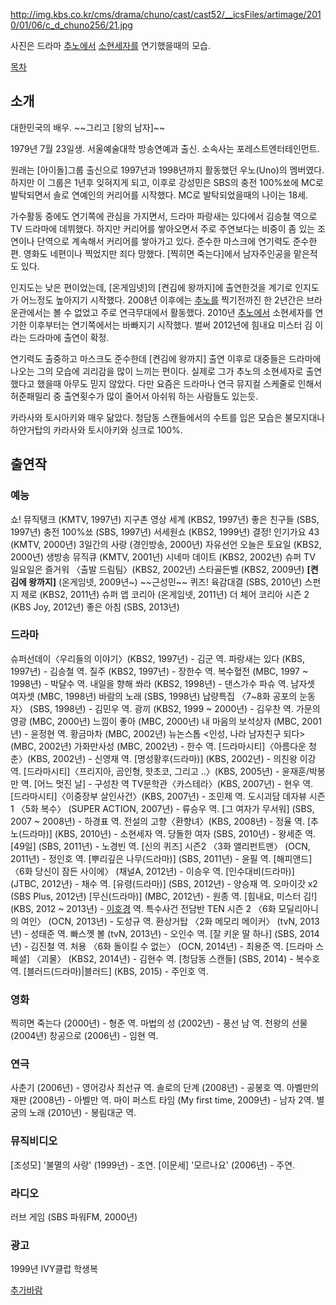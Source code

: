 http://img.kbs.co.kr/cms/drama/chuno/cast/cast52/__icsFiles/artimage/2010/01/06/c_d_chuno256/21.jpg

사진은 드라마 [[추노(드라마)|추노]]에서 [[소현세자]]를 연기했을때의 모습.

[[목차]]
== 소개 ==
대한민국의 배우. ~~그리고 [왕의 남자]~~

1979년 7월 23일생. 서울예술대학 방송연예과 출신. 소속사는 포레스트엔터테인먼트.

원래는 [아이돌]그룹 출신으로 1997년과 1998년까지 활동했던 우노(Uno)의 멤버였다. 하지만 이 그룹은 1년후 잊혀지게 되고, 이후로 강성민은 SBS의 충전 100%쑈에 MC로 발탁되면서 솔로 연예인의 커리어를 시작했다. MC로 발탁되었을때의 나이는 18세.

가수활동 중에도 연기쪽에 관심을 가지면서, 드라마 파랑새는 있다에서 김승철 역으로 TV 드라마에 데뷔했다. 하지만 커리어를 쌓아오면서 주로 주연보다는 비중이 좀 있는 조연이나 단역으로 계속해서 커리어를 쌓아가고 있다. 준수한 마스크에 연기력도 준수한편. 영화도 네편이나 찍었지만 죄다 망했다. [찍히면 죽는다]에서 남자주인공을 맡은적도 있다.

인지도는 낮은 편이었는데, [온게임넷]의 [켠김에 왕까지]에 출연한것을 계기로 인지도가 어느정도 높아지기 시작했다. 2008년 이후에는 [[추노(드라마)|추노]]를 찍기전까진 한 2년간은 브라운관에서는 볼 수 없었고 주로 연극무대에서 활동했다. 2010년 [[추노(드라마)|추노]]에서 소현세자를 연기한 이후부터는 연기쪽에서는 바빠지기 시작했다. 벌써 2012년에 힘내요 미스터 김 이라는 드라마에 출연이 확정.

연기력도 출중하고 마스크도 준수한데 [켠김에 왕까지] 출연 이후로 대중들은 드라마에 나오는 그의 모습에 괴리감을 많이 느끼는 편이다. 실제로 그가 추노의 소현세자로 출연했다고 했을때 아무도 믿지 않았다. 다만 요즘은 드라마나 연극 뮤지컬 스케줄로 인해서 허준패밀리 중 출연횟수가 많이 줄어서 아쉬워 하는 사람들도 있는듯.

카라사와 토시아키와 매우 닮았다. 청담동 스캔들에서의 수트를 입은 모습은 불모지대나 하얀거탑의 카라사와 토시아키와 싱크로 100%.
== 출연작 ==
=== 예능 ===
쇼! 뮤직탱크 (KMTV, 1997년)
지구촌 영상 세계 (KBS2, 1997년)
좋은 친구들 (SBS, 1997년)
충전 100%쑈 (SBS, 1997년)
서세원쇼 (KBS2, 1999년)
결정! 인기가요 43 (KMTV, 2000년)
3일간의 사랑 (경인방송, 2000년)
자유선언 오늘은 토요일 (KBS2, 2000년)
생방송 뮤직큐 (KMTV, 2001년)
시네마 데이트 (KBS2, 2002년)
슈퍼 TV 일요일은 즐거워 〈출발 드림팀〉(KBS2, 2002년)
스타골든벨 (KBS2, 2009년)
'''[켠김에 왕까지]''' (온게임넷, 2009년~) ~~근성민~~
퀴즈! 육감대결 (SBS, 2010년)
스펀지 제로 (KBS2, 2011년)
슈퍼 앱 코리아 (온게임넷, 2011년)
더 체어 코리아 시즌 2 (KBS Joy, 2012년)
좋은 아침 (SBS, 2013년)

=== 드라마 ===
슈퍼선데이〈우리들의 이야기〉(KBS2, 1997년) - 김군 역.
파랑새는 있다 (KBS, 1997년) - 김승철 역.
질주 (KBS2, 1997년) - 장한수 역.
복수혈전 (MBC, 1997 ~ 1998년) - 박달수 역.
내일을 향해 쏴라 (KBS2, 1998년) - 댄스가수 파슈 역.
남자셋 여자셋 (MBC, 1998년)
바람의 노래 (SBS, 1998년)
납량특집 〈7~8화 공포의 눈동자〉 (SBS, 1998년) - 김민우 역.
광끼 (KBS2, 1999 ~ 2000년) - 김우찬 역.
가문의 영광 (MBC, 2000년)
느낌이 좋아 (MBC, 2000년)
내 마음의 보석상자 (MBC, 2001년) - 윤정현 역.
황금마차 (MBC, 2002년)
뉴논스톱 <인성, 나라 남자친구 되다> (MBC, 2002년)
가화만사성 (MBC, 2002년) - 한수 역.
[드라마시티]〈아름다운 청춘〉(KBS, 2002년) - 신영재 역.
[명성황후(드라마)] (KBS, 2002년) - 의친왕 이강 역.
[드라마시티]〈프리지아, 곰인형, 핫초코, 그리고 ..〉(KBS, 2005년) - 윤재훈/박봉만 역.
[어느 멋진 날] - 구성찬 역
TV문학관〈카스테라〉(KBS, 2007년) - 현우 역.
[드라마시티]〈이중장부 살인사건〉(KBS, 2007년) - 조민제 역.
도시괴담 데자뷰 시즌1 〈5화 복수〉 (SUPER ACTION, 2007년) - 류승우 역.
[그 여자가 무서워] (SBS, 2007 ~ 2008년) - 하경표 역.
전설의 고향〈환향녀〉(KBS, 2008년) - 정율 역.
[추노(드라마)] (KBS, 2010년) - 소현세자 역.
당돌한 여자 (SBS, 2010년) - 왕세준 역.
[49일] (SBS, 2011년) - 노경빈 역.
[신의 퀴즈] 시즌2 〈3화 앨리펀트맨〉 (OCN, 2011년) - 정인호 역.
[뿌리깊은 나무(드라마)] (SBS, 2011년) - 윤필 역.
[해피앤드] 〈6화 당신이 잠든 사이에〉 (채널A, 2012년) - 이승우 역.
[인수대비(드라마)] (JTBC, 2012년) - 채수 역.
[유령(드라마)] (SBS, 2012년) - 양승재 역.
오마이갓 x2 (SBS Plus, 2012년)
[무신(드라마)] (MBC, 2012년) - 원종 역.
[힘내요, 미스터 김!] (KBS, 2012 ~ 2013년) - [[이호경]] 역.
특수사건 전담반 TEN 시즌 2 〈6화 모딜리아니의 여인〉 (OCN, 2013년) - 도성규 역.
환상거탑 〈2화 메모리 메이커〉 (tvN, 2013년) - 성태준 역.
빠스껫 볼 (tvN, 2013년) - 오인수 역.
[잘 키운 딸 하나] (SBS, 2014년) - 김진철 역.
처용 〈6화 돌이킬 수 없는〉 (OCN, 2014년) - 최용준 역.
[드라마 스페셜] 〈괴물〉 (KBS2, 2014년) - 김현수 역.
[청담동 스캔들] (SBS, 2014) - 복수호 역.
[블러드(드라마)|블러드] (KBS, 2015) - 주인호 역.
=== 영화 ===
찍히면 죽는다 (2000년) - 형준 역.
마법의 성 (2002년) - 풍선 남 역.
천왕의 선물 (2004년)
창공으로 (2006년) - 임현 역.

=== 연극 ===
사춘기 (2006년) - 영어강사 최선규 역.
솔로의 단계 (2008년) - 공봉호 역.
아벨만의 재판 (2008년) - 아벨만 역.
마이 퍼스트 타임 (My first time, 2009년) - 남자 2역.
별궁의 노래 (2010년) - 봉림대군 역.

=== 뮤직비디오 ===
[조성모] '불멸의 사랑' (1999년) - 조연.
[이문세] '모르나요' (2006년) - 주연.

=== 라디오 ===
러브 게임 (SBS 파워FM, 2000년)

=== 광고 ===
1999년 IVY클럽 학생복



[[추가바람]]
